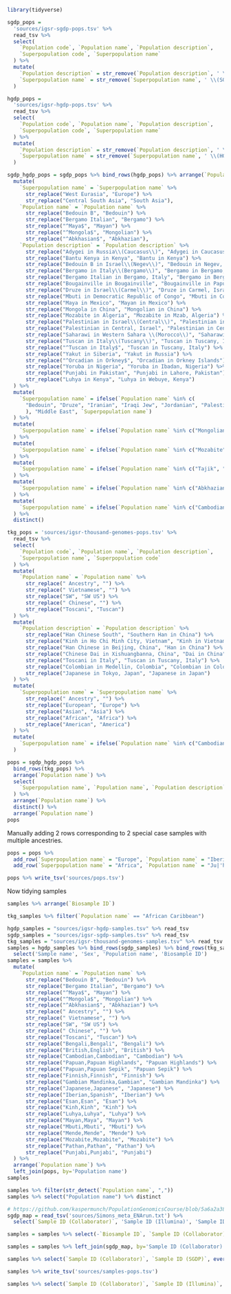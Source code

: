 ```r
library(tidyverse)
```

```r
sgdp_pops =
  'sources/igsr-sgdp-pops.tsv' %>%
  read_tsv %>%
  select(
    `Population code`, `Population name`, `Population description`,
    `Superpopulation code`, `Superpopulation name`
  ) %>%
  mutate(
    `Population description` = str_remove(`Population description`, ' \\(SGDP\\)'),
    `Superpopulation name` = str_remove(`Superpopulation name`, ' \\(SGDP\\)')
  )
```

```r
hgdp_pops =
  'sources/igsr-hgdp-pops.tsv' %>%
  read_tsv %>%
  select(
    `Population code`, `Population name`, `Population description`,
    `Superpopulation code`, `Superpopulation name`
  ) %>%
  mutate(
    `Population description` = str_remove(`Population description`, ' \\(HGDP\\)'),
    `Superpopulation name` = str_remove(`Superpopulation name`, ' \\(HGDP\\)')
  )
```

```r
sgdp_hgdp_pops = sgdp_pops %>% bind_rows(hgdp_pops) %>% arrange(`Population name`) %>%
  mutate(
    `Superpopulation name` = `Superpopulation name` %>%
      str_replace("West Eurasia", "Europe") %>%
      str_replace("Central South Asia", "South Asia"),
    `Population name` = `Population name` %>%
      str_replace("Bedouin B", "Bedouin") %>%
      str_replace("Bergamo Italian", "Bergamo") %>%
      str_replace("^Maya$", "Mayan") %>%
      str_replace("^Mongola$", "Mongolian") %>%
      str_replace("^Abkhasian$", "Abkhazian"),
    `Population description` = `Population description` %>%
      str_replace("Adygei in Russia\\(Caucasus\\)", "Adygei in Caucasus\\, Russia") %>%
      str_replace("Bantu Kenya in Kenya", "Bantu in Kenya") %>%
      str_replace("Bedouin B in Israel\\(Negev\\)", "Bedouin in Negev, Israel") %>%
      str_replace("Bergamo in Italy\\(Bergamo\\)", "Bergamo in Bergamo, Italy") %>%
      str_replace("Bergamo Italian in Bergamo, Italy", "Bergamo in Bergamo, Italy") %>%
      str_replace("Bougainville in Bougainville", "Bougainville in Papua New Guinea") %>%
      str_replace("Druze in Israel\\(Carmel\\)", "Druze in Carmel, Israel") %>%
      str_replace("Mbuti in Democratic Republic of Congo", "Mbuti in Congo") %>%
      str_replace("Maya in Mexico", "Mayan in Mexico") %>%
      str_replace("Mongola in China", "Mongolian in China") %>%
      str_replace("Mozabite in Algeria", "Mozabite in Mzab, Algeria") %>%
      str_replace("Palestinian in Israel\\(Central\\)", "Palestinian in Central District, Israel") %>%
      str_replace("Palestinian in Central, Israel", "Palestinian in Central District, Israel") %>%
      str_replace("Saharawi in Western Sahara \\(Morocco\\)", "Saharawi in Western Sahara") %>%
      str_replace("Tuscan in Italy\\(Tuscany\\)", "Tuscan in Tuscany, Italy") %>%
      str_replace("^Tuscan in Italy$", "Tuscan in Tuscany, Italy") %>%
      str_replace("Yakut in Siberia", "Yakut in Russia") %>%
      str_replace("^Orcadian in Orkney$", "Orcadian in Orkney Islands") %>%
      str_replace("Yoruba in Nigeria", "Yoruba in Ibadan, Nigeria") %>%
      str_replace("Punjabi in Pakistan", "Punjabi in Lahore, Pakistan") %>%
      str_replace("Luhya in Kenya", "Luhya in Webuye, Kenya")
  ) %>%
  mutate(
    `Superpopulation name` = ifelse(`Population name` %in% c(
      "Bedouin", "Druze", "Iranian", "Iraqi Jew", "Jordanian", "Palestinian", "Samaritan", "Turkish", "Yemenite Jew"
      ), "Middle East", `Superpopulation name`)
  ) %>%
  mutate(
    `Superpopulation name` = ifelse(`Population name` %in% c("Mongolian"), "Central Asia and Siberia", `Superpopulation name`)
  ) %>%
  mutate(
    `Superpopulation name` = ifelse(`Population name` %in% c("Mozabite"), "Africa", `Superpopulation name`)
  ) %>%
  mutate(
    `Superpopulation name` = ifelse(`Population name` %in% c("Tajik", "Uygur", "Yakut"), "Central Asia and Siberia", `Superpopulation name`)
  ) %>%
  mutate(
    `Superpopulation name` = ifelse(`Population name` %in% c("Abkhazian", "Adygei", "Armenian", "Chechen", "Georgian", "Lezgin", "North Ossetian"), "Caucasus", `Superpopulation name`)
  ) %>%
  mutate(
    `Superpopulation name` = ifelse(`Population name` %in% c("Cambodian", "Burmese", "Kinh", "Thai"), "Southeast Asia", `Superpopulation name`)
  ) %>%
  distinct()
```

```r
tkg_pops = 'sources/igsr-thousand-genomes-pops.tsv' %>%
  read_tsv %>%
  select(
    `Population code`, `Population name`, `Population description`,
    `Superpopulation name`, `Superpopulation code`
  ) %>%
  mutate(
    `Population name` = `Population name` %>%
      str_replace(" Ancestry", "") %>%
      str_replace(" Vietnamese", "") %>%
      str_replace("SW", "SW US") %>%
      str_replace(" Chinese", "") %>%
      str_replace("Toscani", "Tuscan")
  ) %>%
  mutate(
    `Population description` = `Population description` %>%
      str_replace("Han Chinese South", "Southern Han in China") %>%
      str_replace("Kinh in Ho Chi Minh City, Vietnam", "Kinh in Vietnam") %>%
      str_replace("Han Chinese in Beijing, China", "Han in China") %>%
      str_replace("Chinese Dai in Xishuangbanna, China", "Dai in China") %>%
      str_replace("Toscani in Italy", "Tuscan in Tuscany, Italy") %>%
      str_replace("Colombian in Medellin, Colombia", "Colombian in Colombia") %>%
      str_replace("Japanese in Tokyo, Japan", "Japanese in Japan")
  ) %>%
  mutate(
    `Superpopulation name` = `Superpopulation name` %>%
      str_replace(" Ancestry", "") %>%
      str_replace("European", "Europe") %>%
      str_replace("Asian", "Asia") %>%
      str_replace("African", "Africa") %>%
      str_replace("American", "America")
  ) %>%
  mutate(
    `Superpopulation name` = ifelse(`Population name` %in% c("Cambodian", "Burmese", "Kinh", "Thai"), "Southeast Asia", `Superpopulation name`)
  )
```

```r
pops = sgdp_hgdp_pops %>%
  bind_rows(tkg_pops) %>%
  arrange(`Population name`) %>%
  select(
    `Superpopulation name`, `Population name`, `Population description`
  ) %>%
  arrange(`Population name`) %>%
  distinct() %>%
  arrange(`Population name`)
pops
```

Manually adding 2 rows corresponding to 2 special case samples with multiple ancestries.

```r
pops = pops %>%
  add_row(`Superpopulation name` = "Europe", `Population name` = "Iberian,Mende", `Population description` = "Iberian and Mende in Sierra Leone") %>%
  add_row(`Superpopulation name` = "Africa", `Population name` = "Ju|'hoan North,San", `Population description` = "San and Ju|'hoan North in Namibia")
```

```r
pops %>% write_tsv('sources/pops.tsv')
```

Now tidying samples

```r
samples %>% arrange(`Biosample ID`)
```
```r
tkg_samples %>% filter(`Population name` == "African Caribbean")
```


```r
hgdp_samples = "sources/igsr-hgdp-samples.tsv" %>% read_tsv
sgdp_samples = "sources/igsr-sgdp-samples.tsv" %>% read_tsv
tkg_samples = "sources/igsr-thousand-genomes-samples.tsv" %>% read_tsv
samples = hgdp_samples %>% bind_rows(sgdp_samples) %>% bind_rows(tkg_samples) %>%
  select('Sample name', 'Sex', 'Population name', 'Biosample ID')
samples = samples %>%
  mutate(
    `Population name` = `Population name` %>%
      str_replace("Bedouin B", "Bedouin") %>%
      str_replace("Bergamo Italian", "Bergamo") %>%
      str_replace("^Maya$", "Mayan") %>%
      str_replace("^Mongola$", "Mongolian") %>%
      str_replace("^Abkhasian$", "Abkhazian") %>%
      str_replace(" Ancestry", "") %>%
      str_replace(" Vietnamese", "") %>%
      str_replace("SW", "SW US") %>%
      str_replace(" Chinese", "") %>%
      str_replace("Toscani", "Tuscan") %>%
      str_replace("Bengali,Bengali", "Bengali") %>%
      str_replace("British,English", "British") %>%
      str_replace("Cambodian,Cambodian", "Cambodian") %>%
      str_replace("Papuan,Papuan Highlands", "Papuan Highlands") %>%
      str_replace("Papuan,Papuan Sepik", "Papuan Sepik") %>%
      str_replace("Finnish,Finnish", "Finnish") %>%
      str_replace("Gambian Mandinka,Gambian", "Gambian Mandinka") %>%
      str_replace("Japanese,Japanese", "Japanese") %>%
      str_replace("Iberian,Spanish", "Iberian") %>%
      str_replace("Esan,Esan", "Esan") %>%
      str_replace("Kinh,Kinh", "Kinh") %>%
      str_replace("Luhya,Luhya", "Luhya") %>%
      str_replace("Mayan,Maya", "Mayan") %>%
      str_replace("Mbuti,Mbuti", "Mbuti") %>%
      str_replace("Mende,Mende", "Mende") %>%
      str_replace("Mozabite,Mozabite", "Mozabite") %>%
      str_replace("Pathan,Pathan", "Pathan") %>%
      str_replace("Punjabi,Punjabi", "Punjabi")
  ) %>%
  arrange(`Population name`) %>%
  left_join(pops, by='Population name')
samples
```


```r
samples %>% filter(str_detect(`Population name`, ","))
samples %>% select("Population name") %>% distinct
```


```r
# https://github.com/kaspermunch/PopulationGenomicsCourse/blob/5a6a2a3850af755cff63661e95644e9381f8031e/Cluster/metadata/Simons_meta_ENArun.txt
sgdp_map = read_tsv('sources/Simons_meta_ENArun.txt') %>%
  select(`Sample ID (Collaborator)`, 'Sample ID (Illumina)', 'Sample ID (SGDP)')

samples = samples %>% select(-`Biosample ID`, `Sample ID (Collaborator)`=`Sample name`)

samples = samples %>% left_join(sgdp_map, by='Sample ID (Collaborator)')

samples %>% select(`Sample ID (Collaborator)`, `Sample ID (SGDP)`, everything()) %>% arrange(`Population name`) %>% filter(`Population name` %>% str_detect("Iber"))
```


```r
samples %>% write_tsv('sources/samples-pops.tsv')
```

```r
samples %>% select(`Sample ID (Collaborator)`, `Sample ID (Illumina)`, `Sample ID (SGDP)`)
```
